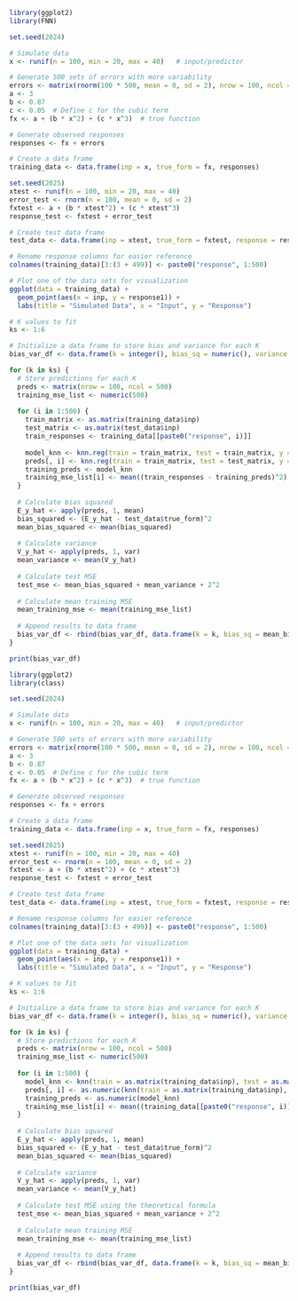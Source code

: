 

```r
library(ggplot2)
library(FNN)

set.seed(2024)

# Simulate data
x <- runif(n = 100, min = 20, max = 40)   # input/predictor

# Generate 500 sets of errors with more variability
errors <- matrix(rnorm(100 * 500, mean = 0, sd = 2), nrow = 100, ncol = 500)
a <- 3
b <- 0.87
c <- 0.05  # Define c for the cubic term
fx <- a + (b * x^2) + (c * x^3)  # true function

# Generate observed responses
responses <- fx + errors

# Create a data frame
training_data <- data.frame(inp = x, true_form = fx, responses)

set.seed(2025)
xtest <- runif(n = 100, min = 20, max = 40)
error_test <- rnorm(n = 100, mean = 0, sd = 2)
fxtest <- a + (b * xtest^2) + (c * xtest^3)
response_test <- fxtest + error_test

# Create test data frame
test_data <- data.frame(inp = xtest, true_form = fxtest, response = response_test)

# Rename response columns for easier reference
colnames(training_data)[3:(3 + 499)] <- paste0("response", 1:500)

# Plot one of the data sets for visualization
ggplot(data = training_data) + 
  geom_point(aes(x = inp, y = response1)) +
  labs(title = "Simulated Data", x = "Input", y = "Response")

# K values to fit
ks <- 1:6

# Initialize a data frame to store bias and variance for each K
bias_var_df <- data.frame(k = integer(), bias_sq = numeric(), variance = numeric(), training_mse = numeric(), test_mse = numeric())

for (k in ks) {
  # Store predictions for each K
  preds <- matrix(nrow = 100, ncol = 500)
  training_mse_list <- numeric(500)
  
  for (i in 1:500) {
    train_matrix <- as.matrix(training_data$inp)
    test_matrix <- as.matrix(test_data$inp)
    train_responses <- training_data[[paste0("response", i)]]
    
    model_knn <- knn.reg(train = train_matrix, test = train_matrix, y = train_responses, k = k)$pred
    preds[, i] <- knn.reg(train = train_matrix, test = test_matrix, y = train_responses, k = k)$pred
    training_preds <- model_knn
    training_mse_list[i] <- mean((train_responses - training_preds)^2)
  }
  
  # Calculate bias squared
  E_y_hat <- apply(preds, 1, mean)
  bias_squared <- (E_y_hat - test_data$true_form)^2
  mean_bias_squared <- mean(bias_squared)
  
  # Calculate variance
  V_y_hat <- apply(preds, 1, var)
  mean_variance <- mean(V_y_hat)
  
  # Calculate test MSE
  test_mse <- mean_bias_squared + mean_variance + 2^2
  
  # Calculate mean training MSE
  mean_training_mse <- mean(training_mse_list)
  
  # Append results to data frame
  bias_var_df <- rbind(bias_var_df, data.frame(k = k, bias_sq = mean_bias_squared, variance = mean_variance, training_mse = mean_training_mse, test_mse = test_mse))
}

print(bias_var_df)


```

```r
library(ggplot2)
library(class)

set.seed(2024)

# Simulate data
x <- runif(n = 100, min = 20, max = 40)   # input/predictor

# Generate 500 sets of errors with more variability
errors <- matrix(rnorm(100 * 500, mean = 0, sd = 2), nrow = 100, ncol = 500)
a <- 3
b <- 0.87
c <- 0.05  # Define c for the cubic term
fx <- a + (b * x^2) + (c * x^3)  # true function

# Generate observed responses
responses <- fx + errors

# Create a data frame
training_data <- data.frame(inp = x, true_form = fx, responses)

set.seed(2025)
xtest <- runif(n = 100, min = 20, max = 40)
error_test <- rnorm(n = 100, mean = 0, sd = 2)
fxtest <- a + (b * xtest^2) + (c * xtest^3)
response_test <- fxtest + error_test

# Create test data frame
test_data <- data.frame(inp = xtest, true_form = fxtest, response = response_test)

# Rename response columns for easier reference
colnames(training_data)[3:(3 + 499)] <- paste0("response", 1:500)

# Plot one of the data sets for visualization
ggplot(data = training_data) + 
  geom_point(aes(x = inp, y = response1)) +
  labs(title = "Simulated Data", x = "Input", y = "Response")

# K values to fit
ks <- 1:6

# Initialize a data frame to store bias and variance for each K
bias_var_df <- data.frame(k = integer(), bias_sq = numeric(), variance = numeric(), training_mse = numeric(), test_mse = numeric())

for (k in ks) {
  # Store predictions for each K
  preds <- matrix(nrow = 100, ncol = 500)
  training_mse_list <- numeric(500)
  
  for (i in 1:500) {
    model_knn <- knn(train = as.matrix(training_data$inp), test = as.matrix(training_data$inp), cl = training_data[[paste0("response", i)]], k = k)
    preds[, i] <- as.numeric(knn(train = as.matrix(training_data$inp), test = as.matrix(test_data$inp), cl = training_data[[paste0("response", i)]], k = k))
    training_preds <- as.numeric(model_knn)
    training_mse_list[i] <- mean((training_data[[paste0("response", i)]] - training_preds)^2)
  }
  
  # Calculate bias squared
  E_y_hat <- apply(preds, 1, mean)
  bias_squared <- (E_y_hat - test_data$true_form)^2
  mean_bias_squared <- mean(bias_squared)
  
  # Calculate variance
  V_y_hat <- apply(preds, 1, var)
  mean_variance <- mean(V_y_hat)
  
  # Calculate test MSE using the theoretical formula
  test_mse <- mean_bias_squared + mean_variance + 2^2
  
  # Calculate mean training MSE
  mean_training_mse <- mean(training_mse_list)
  
  # Append results to data frame
  bias_var_df <- rbind(bias_var_df, data.frame(k = k, bias_sq = mean_bias_squared, variance = mean_variance, training_mse = mean_training_mse, test_mse = test_mse))
}

print(bias_var_df)

```

